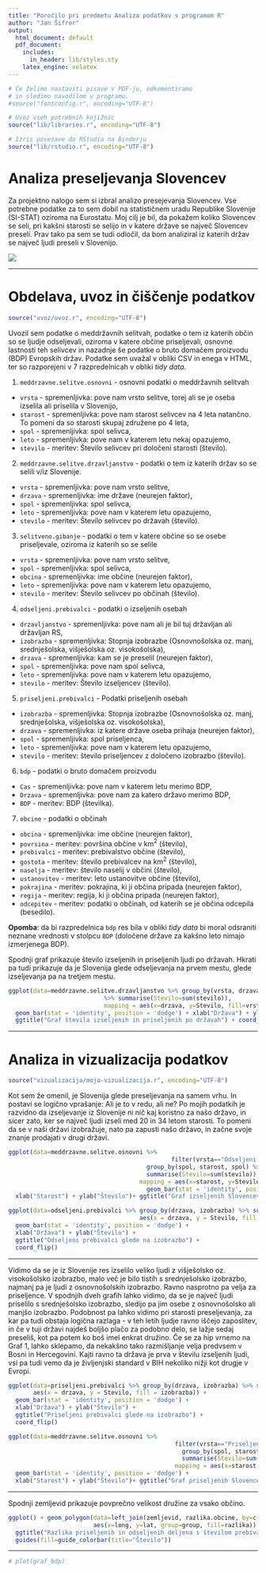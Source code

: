 ```yaml
---
title: "Poročilo pri predmetu Analiza podatkov s programom R"
author: "Jan Šifrer"
output:
  html_document: default
  pdf_document:
    includes:
      in_header: lib/styles.sty
    latex_engine: xelatex
---
```


```r
# Če želimo nastaviti pisave v PDF-ju, odkomentiramo
# in sledimo navodilom v programu.
#source("fontconfig.r", encoding="UTF-8")

# Uvoz vseh potrebnih knjižnic
source("lib/libraries.r", encoding="UTF-8")
```

```r
# Izris povezave do RStudia na Binderju
source("lib/rstudio.r", encoding="UTF-8")
```

# Analiza preseljevanja Slovencev

Za projektno nalogo sem si izbral analizo presejevanja Slovencev. Vse potrebne podatke za to sem dobil na statističnem uradu Republike Slovenije (SI-STAT) oziroma na Eurostatu. Moj cilj je bil, da pokažem koliko Slovencev se seli, pri kakšni starosti se selijo in v katere države se največ Slovencev preseli. Prav tako pa sem se tudi odločil, da bom analiziral iz katerih držav se največ ljudi preseli v Slovenijo.

![](slike/selitev-druzina.jpg)

***

# Obdelava, uvoz in čiščenje podatkov

```r
source("uvoz/uvoz.r", encoding="UTF-8")
```

Uvozil sem podatke o meddržavnih selitvah, podatke o tem iz katerih občin so se ljudje odseljevali, oziroma v katere občine priseljevali, osnovne lastnosti teh selivcev in nazadnje še podatke o bruto domačem proizvodu (BDP) Evropskih držav. Podatke sem uvažal v obliki CSV in enega v HTML, ter so razporejeni v 7 razpredelnicah v obliki *tidy data*.

1. `meddrzavne.selitve.osnovni` - osnovni podatki o meddržavnih selitvah
  - `vrsta` - spremenljivka: pove nam vrsto selitve, torej ali se je oseba izselila ali priselila v Slovenijo,
  - `starost` - spremenljivka: pove nam starost selivcev na 4 leta natančno. To pomeni da so starosti skupaj združene po 4 leta,
  - `spol` - spremenljivka: spol selivca,
  - `leto` - spremenljivka: pove nam v katerem letu nekaj opazujemo,
  - `stevilo` - meritev: Število selivcev pri določeni starosti (število).
  
2. `meddrzavne.selitve.drzavljanstvo` - podatki o tem iz katerih držav so se selili v/iz Slovenije.
  - `vrsta` -  spremenljivka: pove nam vrsto selitve,
  - `drzava` - spremenljivka: ime države (neurejen faktor),
  - `spol` - spremenljivka: spol selivca,
  - `leto` - spremenljivka: pove nam v katerem letu opazujemo,
  - `stevilo` - meritev: Število selivcev po državah (število).
  
3. `selitveno.gibanje` - podatki o tem v katere občine so se osebe priseljevale, oziroma iz katerih so se selile
  - `vrsta` - spremenljivka: pove nam vrsto selitve,
  - `spol` - spremenljivka: spol selivca,
  - `obcina` - spremenljivka: ime občine (neurejen faktor),
  - `leto` - spremenljivka: pove nam v katerem letu opazujemo,
  - `stevilo` - meritev: Število selivcev po občinah (število).
  
4. `odseljeni.prebivalci` - podatki o izseljenih osebah
  - `drzavljanstvo` - spremenljivka: pove nam ali je bil tuj državljan ali državljan RS,
  - `izobrazba` - spremenljivka: Stopnja izobrazbe (Osnovnošolska oz. manj, srednješolska, višješolska oz. visokošolska),
  - `drzava` - spremenljivka: kam se je preselil (neurejen faktor),
  - `spol` - spremenljivka: pove nam spol selivca,
  - `leto` - spremenljivka: pove nam v katerem letu opazujemo,
  - `stevilo` - meritev: Število izseljencev (število).
  
5. `priseljeni.prebivalci` - Podatki priseljenih osebah
  - `izobrazba` - spremenljivka: Stopnja izobrazbe (Osnovnošolska oz. manj, srednješolska, višješolska oz. visokošolska),
  - `drzava` - spremenljivka: iz katere države oseba prihaja (neurejen faktor),
  - `spol` - spremenljivka: spol priseljenca,
  - `leto` - spremenljivka: pove nam v katerem letu opazujemo,
  - `stevilo` - meritev: število priseljencev z določeno izobrazbo (število).
  
6. `bdp` - podatki o bruto domačem proizvodu
  - `Cas` - spremenljivka: pove nam v katerem letu merimo BDP,
  - `Drzava` - spremenljivka: pove nam za katero državo merimo BDP,
  - `BDP` - meritev: BDP (številka).
  
7. `obcine` - podatki o občinah
  - `obcina` - spremenljivka: ime občine (neurejen faktor),
  - `povrsina` - meritev: površina občine v km$^2$ (število),
  - `prebivalci` - meritev: prebivalstvo občine (število),
  - `gostota` - meritev: število prebivalcev na km$^2$ (število),
  - `naselja` - meritev: število naselij v občini (število),
  - `ustanovitev` - meritev: leto ustanovitve občine (število),
  - `pokrajina` - meritev: pokrajina, ki ji občina pripada (neurejen faktor),
  - `regija` - meritev: regija, ki ji občina pripada (neurejen faktor),
  - `odcepitev` - meritev: podatki o občinah, od katerih se je občina odcepila (besedilo).


**Opomba**: da bi razpredelnica `bdp` res bila v obliki *tidy data* bi moral odsraniti neznane vrednosti v stolpcu `BDP` (določene države za kakšno leto nimajo izmerjenega BDP).


Spodnji graf prikazuje število izseljenih in priseljenih ljudi po državah. Hkrati pa tudi prikazuje da je Slovenija glede odseljevanja na prvem mestu, glede izseljevanja pa na tretjem mestu.

```r
ggplot(data=meddrzavne.selitve.drzavljanstvo %>% group_by(vrsta, drzava)
                           %>% summarise(Stevilo=sum(stevilo)), 
                           mapping = aes(x=drzava, y=Stevilo, fill=vrsta)) + 
  geom_bar(stat = 'identity', position = 'dodge') + xlab("Država") + ylab("Število") +
  ggtitle("Graf števila izseljenih in priseljenih po državah") + coord_flip()
```

***

# Analiza in vizualizacija podatkov

```r
source("vizualizacija/moja-vizualizacija.r", encoding="UTF-8")
```
Kot sem že omenil, je Slovenija glede preseljevanja na samem vrhu. In postavi se logično vprašanje: Ali je to v redu, ali ne?
Po mojih podatkih je razvidno da izseljevanje iz Slovenije ni nič kaj koristno za našo državo, in sicer zato, ker se največ ljudi izseli med 20 in 34 letom starosti. To pomeni da se v naši državi izobražuje, nato pa zapusti našo državo, in začne svoje znanje prodajati v drugi državi.
```r
ggplot(data=meddrzavne.selitve.osnovni %>% 
                                              filter(vrsta=="Odseljeni v tujino") %>% 
                                       group_by(spol, starost, spol) %>% 
                                       summarise(Stevilo=sum(stevilo)), 
                                     mapping = aes(x=starost, y=Stevilo, fill=spol)) + 
                                       geom_bar(stat = 'identity', position = 'dodge') +
  xlab("Starost") + ylab("Število")+ ggtitle("Graf izseljenih Slovencev po letih") + coord_flip()
```

```r
ggplot(data=odseljeni.prebivalci %>% group_by(drzava, izobrazba) %>% summarise(Stevilo=sum(stevilo)),
                                     aes(x = drzava, y = Stevilo, fill = izobrazba)) +
  geom_bar(stat = 'identity', position = 'dodge') +
  xlab("Država") + ylab("Število") +
  ggtitle("Odseljeni prebivalci glede na izobrazbo") +
  coord_flip()
```
***
Vidimo da se je iz Slovenije res izselilo veliko ljudi z višješolsko oz. visokošolsko izobrazbo, malo več je bilo tistih s srednješolsko izobrazbo, najmanj pa je ljudi z osnovnošolskih izobrazbo.
Ravno nasprotno pa velja za priseljence. V spodnjih dveh grafih lahko vidimo, da se je največ ljudi priselilo s srednješolsko izobrazbo, sledijo pa jim osebe z osnovnošolsko ali manjšo izobrazbo. Podobnost pa lahko vidimo pri starosti preseljevanja, za kar pa tudi obstaja logična razlaga - v teh letih ljudje ravno iščejo zaposlitev, in če v tuji državi najdeš boljšo plačo za podobno delo, se lažje sedaj preseliš, kot pa potem ko boš imel enkrat družino. Če se za hip vrnemo na Graf 1, lahko sklepamo, da nekakšno tako razmišljanje  velja predvsem v Bosni in Hercegovini. Kajti ravno ta država je prva v številu izseljenih ljudi, vsi pa tudi vemo da je življenjski standard  v BIH nekoliko nižji kot drugje v Evropi.

```r
ggplot(data=priseljeni.prebivalci %>% group_by(drzava, izobrazba) %>% summarise(Stevilo=sum(stevilo)),
       aes(x = drzava, y = Stevilo, fill = izobrazba)) +
  geom_bar(stat = 'identity', position = 'dodge') +
  xlab("Država") + ylab("Število") +
  ggtitle("Priseljeni prebivalci glede na izobrazbo") +
  coord_flip()
```

```r
ggplot(data=meddrzavne.selitve.osnovni %>% 
                                               filter(vrsta=="Priseljeni iz tujine") %>% 
                                                 group_by(spol, starost) %>% 
                                                 summarise(Stevilo=sum(stevilo)), 
                                               mapping = aes(x=starost, y=Stevilo, fill=spol)) + 
  geom_bar(stat = 'identity', position = 'dodge') +
  xlab("Starost") + ylab("Število")+ ggtitle("Graf priseljenih Slovencev po letih") + coord_flip()

```

*****************
Spodnji zemljevid prikazuje povprečno velikost družine za vsako občino.

```r
ggplot() + geom_polygon(data=left_join(zemljevid, razlika.obcine, by=c("OB_UIME"="obcina")),
                        aes(x=long, y=lat, group=group, fill=razlika)) +
  ggtitle("Razlika priseljenih in odseljenih deljena s številom prebivalcev") + xlab("") + ylab("") +
  guides(fill=guide_colorbar(title="Število"))
```
***

```r
# plot(graf_bdp)
```